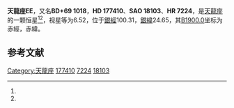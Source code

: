 {{Starbox begin
| name = 天龍座EE
}}
{{Starbox observe
| epoch = [[J2000.0|J2000.0]]
| constell = [[天龍座|天龍座]]<ref name=SIMBAD>{{cite web
 | url=http://simbad.u-strasbg.fr/simbad/sim-id?Ident=HR+7224
 | title =Pulsating variable Star
 | publisher=Centre de Données astronomiques de Strasbourg
 | work=SIMBAD
 | accessdate=2012-07-13}}</ref><ref name=DATA>{{cite web
 | url=http://vizier.u-strasbg.fr/viz-bin/VizieR-5?-out.add=.&-source=5050&-corr=PK=HR&-out.max=9999&HR=7224
 | title=VizieR Detailed Page
 | accessdate=2012-07-13
 | archive-date=2016-03-05
 | archive-url=https://web.archive.org/web/20160305025653/http://vizier.u-strasbg.fr/viz-bin/VizieR-5?-out.add=.&-source=5050&-corr=PK=HR&-out.max=9999&HR=7224
 | dead-url=no
 }}</ref>
| 星官 = 
| ra = {{RA|18|58|52.6}}<ref name=SIMBAD /><ref name=DATA />
| dec = {{DEC|+69|31|52}}<ref name=SIMBAD /><ref name=DATA />
| appmag_v = 6.52<ref name=SIMBAD /><ref name=DATA />
}}
{{Starbox character
| class = A0pSi<ref name=SIMBAD /><ref name=DATA />
| b-v = -0.15<ref name=SIMBAD /><ref name=DATA />
| u-b = -0.53<ref name=SIMBAD /><ref name=DATA />
| r-i = <ref name=SIMBAD /><ref name=DATA />
| variable = 
}}
{{Starbox astrometry
| radial_v = -0.53
| prop_mo_ra = -15
| parallax = 
| p_error = 
}}
{{Starbox catalog
| names =BD+69 1018，[[SAO星表|SAO]] 18103，[[HD星表|HD]] 177410，[[HR星表|HR]] 7224}}
{{Starbox reference |Simbad=HR+7224}}
{{Starbox end}}

'''天龍座EE'''，又名'''BD+69 1018'''，'''HD 177410'''、'''SAO 18103'''、'''HR 7224'''，是[[天龍座|天龍座]]的一颗恒星<ref name=SIMBAD /><ref name=DATA />，视星等为6.52，位于[[銀道座標系|銀經]]100.31，[[銀道座標系|銀緯]]24.65，其[[B1900.0|B1900.0]]坐标为赤經{{RA|18|59|29.9}}，赤緯{{DEC|+69|24.65|20}}。

== 参考文献 ==
{{reflist}}

{{star-stub}}

{{天龍座恒星}}
[[Category:天龍座|Category:天龍座]]
[[Category:HD和HDE天體|177410]]
[[Category:HR天體|7224]]
[[Category:SAO天體|18103]]